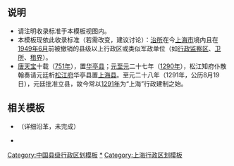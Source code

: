 {{Navbox
|bodyclass=hlist

|name = 1949年以前上海已撤销县级以上行政区
|title = 1949年以前[[上海市|上海地区]]已撤销县级以上行政区
|image = [[File:China Shanghai.svg|100px]]
|state = {{{state<includeonly>|collapsed</includeonly>}}}
|above = [[唐朝|唐]][[天宝 (唐朝)|天宝]]十年（[[751年]]）置[[华亭县 (唐朝)|华亭县]]；[[元朝|元]][[至元 (忽必烈)|至元]]二十八年（[[1291年]]）析置[[上海县]]（常被认为“上海”行政建制之始）。

|group1 = [[中国一级行政区|省级行政区]]
|list1 = 
*[[淞沪市]]
*[[淞沪商埠督办公署|淞沪商埠 (1926–1927)]]
*[[上海特别市政府|上海特别市 (1927–1930)]]

|group2 = [[行政督察区]]
|list2 = 
*[[江苏省行政督查区|江苏省第三行政督察区]]

|group3 = [[道 (行政区划)|道级行政区]]
|list3 = 
*[[苏松太道|苏松道]]
*[[太通道]]
*[[苏松太道|松太道]]
*[[苏松太道]]
*[[沪军都督府]]
*[[沪海道|上海道]]{{to}}[[沪海道]]

|group4 = [[府 (行政区划)|府级行政区]]
|list4 = 
*[[华亭府|华亭府 (1277–1278)]]{{to}}[[松江府|松江府 (1278–1912)]]

|group5 = [[县级行政区]]
|list5 = 
{{Navbox
|bodyclass=hlist
|child
|group1 = [[县级市|市]]
|list1 = 
*[[松江市 (松江专区)|松江市 (1949)]]
|group2 = [[州]]
|list2 = 
*[[嘉定州 (元朝)|嘉定州 (1296–1369)]]
*[[崇明州|崇明州 (1277–1369)]]
|group3 = [[县]]
|list3 = 
*[[海盐县]]（古）
*[[胥浦县 (南梁)|胥浦县]]
*[[前京县]]
*[[昆山县 (南梁)|昆山县]]（古）
*[[华亭县 (唐朝)|华亭县]]
*[[福泉县 (清朝)|福泉县]]
*[[娄县 (清朝)|娄县]]
*[[申江县]]
|group4 = [[厅 (行政区划)|厅]]
|list4 = 
*[[川沙抚民厅|川沙抚民厅 (1810–1911)]]
|group5 = [[衛所制|卫]]
|list5 = 
*[[金山卫 (明代军事机构)|金山卫]]
|group6 = [[盐场 (行政区划)|盐场]]
|list6 = 
*[[天赐盐场]]
|group7 = [[军政分府]]
|list7 = 
*[[松江军政分府]]
*[[嘉定军政分府]]
*[[吴淞军政分府]]
|group8 = [[區 (中華民國)|市辖区]]
|list8 = 
*[[沪南区|沪南区/南市区 (1928–1941)]]→[[上海市第七区|第七区 (1943–1944) ]]
*[[蒲淞区|蒲淞区 (1928–1938)]]
*[[引翔区|引翔区 (1928–1938)]]
*[[法华区|法华区 (1928–1938)]]
*[[漕泾区|漕泾区 (1928–1938)]]
*[[殷行区|殷行区 (1928–1938)]]
*[[彭浦区|彭浦区 (1928–1938)]]
*[[塘桥区|塘桥区 (1928–1945)]]
*[[高行区|高行区 (1928–1945)]]
*[[陆行区|陆行区 (1928–1945)]]
*[[浦东区|浦东区 (1937-1938)]]
*[[新市区 (上海市)|新市区/第二区 (1938–1945)]]
*[[沪北区|沪北区/第三区 (1938–1945)]]
*[[沪西区|沪西区/第四区 (1938–1945)]]
*[[浦东南区|浦东南区/第六区 (1938–1945)]]
*[[浦东北区|浦东北区/第五区 (1938–1945)]]
*[[上海县|特别区]]
*[[北桥区|北桥区 (1938–1944)]]
*[[川沙区]]
*[[横沙特别区]]
*[[汇山区]]
}}

|group6 = [[上海租界|租界]]<br />及其分区
|list6 = 
{{Navbox
|bodyclass=hlist
|child
|above = ［[[上海英租界|英租界]]＋[[上海美租界|美租界]] → [[上海公共租界|英美租界]] → [[上海公共租界|上海公共租界]]］
*[[上海法租界|法租界]]
|group1 = [[上海公共租界|公共租界]]
|list1 = 
*[[上海公共租界东区|东区]]
*[[上海公共租界北区|北区]]
*[[上海公共租界中区|中区]]
*[[上海公共租界西区|西区]]
|group2 = [[上海法租界|法租界]]
|list2 = 
*[[贝当区]]
*[[福煦区]]
*[[中央区 (上海法租界)|中央区]]
*[[霞飞区]]
*[[马莱区]]
*[[东区 (上海法租界)|东区/十六铺区]]
}}

|belowstyle = text-align: left; font-size: 95%;
|below = 收录标准：[[治所]]在今[[上海市]]境内。参见：[[Template:上海行政区划|今上海市县级行政区划]]、[[中华人民共和国上海市乡级以上行政区列表|今上海市乡级以上行政区]]、[[Template:中华人民共和国上海市已撤销县级行政区|中华人民共和国上海市已撤销县级行政区]]。
}}<noinclude>

== 说明 ==
* 请注明收录标准于本模板视图内。
* 本模板现依此收录标准（若需改变，建议讨论）：[[治所]]在今[[上海市]]境内且在[[上海战役|1949年6月]]前被撤销的县级以上行政区或类似军政单位（如[[行政监察区]]、[[卫所]]、[[租界]]）。
* [[唐朝|唐]][[天宝 (唐朝)|天宝]]十载（[[751年]]），置[[华亭县 (唐朝)|华亭县]]；[[元朝|元]][[至元 (忽必烈)|至元]]二十七年（[[1290年]]），松江知府仆散翰奏请元廷析[[松江府]]华亭县置[[上海县]]。至元二十八年（1291年，公历8月19日），元廷批准立县，故今常以[[1291年]]为“上海”行政建制之始。

== 相关模板 ==
* {{tl|上海行政区划史}}（详细沿革，未完成）
* {{tl|中华人民共和国上海市已撤销县级行政区}}

[[Category:中国县级行政区划模板]]
[[Category:上海市已撤消的行政区|*]]
[[Category:上海行政区划模板]]
</noinclude>